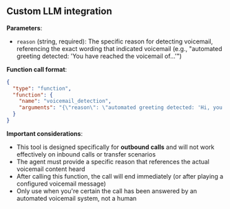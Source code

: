 ## Custom LLM integration

**Parameters**:

- `reason` (string, required): The specific reason for detecting voicemail, referencing the exact wording that indicated voicemail (e.g., "automated greeting detected: 'You have reached the voicemail of...'")

**Function call format**:

```json
{
  "type": "function",
  "function": {
    "name": "voicemail_detection",
    "arguments": "{\"reason\": \"automated greeting detected: 'Hi, you've reached Sarah. I'm not available right now. Please leave a message after the beep.'\"}"
  }
}
```

**Important considerations**:

- This tool is designed specifically for **outbound calls** and will not work effectively on inbound calls or transfer scenarios
- The agent must provide a specific reason that references the actual voicemail content heard
- After calling this function, the call will end immediately (or after playing a configured voicemail message)
- Only use when you're certain the call has been answered by an automated voicemail system, not a human
